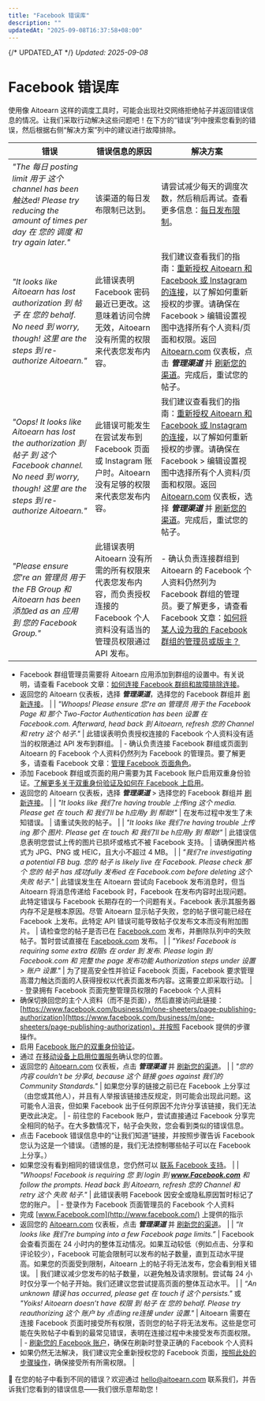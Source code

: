 ```yaml
---
title: "Facebook 错误库"
description: ""
updatedAt: "2025-09-08T16:37:58+08:00"
---
```

{/* UPDATED_AT */}
_Updated: 2025-09-08_

# Facebook 错误库

使用像 Aitoearn 这样的调度工具时，可能会出现社交网络拒绝帖子并返回错误信息的情况。让我们采取行动解决这些问题吧！在下方的“错误”列中搜索您看到的错误，然后根据右侧“解决方案”列中的建议进行故障排除。

| **错误** | **错误信息的原因** | **解决方案** |
| --- | --- | --- |
| *"The 每日 posting limit 用于 这个 channel has been 触达ed! Please try reducing the amount of times per day 在 您的 调度 和 try again later."* | 该渠道的每日发布限制已达到。 | 请尝试减少每天的调度次数，然后稍后再试。查看更多信息：[每日发布限制](https://aitoearn.helpscoutdocs.com/article/646-daily-posting-limits)。 |
| *"It looks like Aitoearn has lost authorization 到 帖子 在 您的 behalf. No need 到 worry, though! 这里 are the steps 到 re-authorize Aitoearn."* | 此错误表明 Facebook 密码最近已更改。这意味着访问令牌无效，Aitoearn 没有所需的权限来代表您发布内容。 | 我们建议查看我们的指南：[重新授权 Aitoearn 和 Facebook 或 Instagram 的连接](https://aitoearn.helpscoutdocs.com/article/565-troubleshooting-facebook-and-instagram-connections#h_01HBEJQ2DJ2B7PCMYE3RR1JWC4)，以了解如何重新授权的步骤。请确保在 Facebook > 编辑设置视图中选择所有个人资料/页面和权限。返回 [Aitoearn.com](https://aitoearn.com/) 仪表板，点击 ***管理渠道*** 并 [刷新您的渠道](https://aitoearn.helpscoutdocs.com/article/573-refreshing-a-channel-in-aitoearn)。完成后，重试您的帖子。 |
| *"Oops! It looks like Aitoearn has lost the authorization 到 帖子 到 这个 Facebook channel. No need 到 worry, though! 这里 are the steps 到 re-authorize Aitoearn."* | 此错误可能发生在尝试发布到 Facebook 页面或 Instagram 账户时。Aitoearn 没有足够的权限来代表您发布内容。 | 我们建议查看我们的指南：[重新授权 Aitoearn 和 Facebook 或 Instagram 的连接](https://aitoearn.helpscoutdocs.com/article/565-troubleshooting-facebook-and-instagram-connections#h_01HBEJQ2DJ2B7PCMYE3RR1JWC4)，以了解如何重新授权的步骤。请确保在 Facebook > 编辑设置视图中选择所有个人资料/页面和权限。返回 [Aitoearn.com](https://aitoearn.com/) 仪表板，选择 ***管理渠道*** 并 [刷新您的渠道](https://aitoearn.helpscoutdocs.com/article/573-refreshing-a-channel-in-aitoearn)。完成后，重试您的帖子。 |
| *"Please ensure 您're an 管理员 用于 the FB Group 和 Aitoearn has been 添加ed as an 应用 到 您的 Facebook Group."* | 此错误表明 Aitoearn 没有所需的所有权限来代表您发布内容，而负责授权连接的 Facebook 个人资料没有适当的管理员权限通过 API 发布。 | - 确认负责连接群组到 Aitoearn 的 Facebook 个人资料仍然列为 Facebook 群组的管理员。要了解更多，请查看 Facebook 文章：[如何将某人设为我的 Facebook 群组的管理员或版主？](https://www.facebook.com/help/148640791872225?helpref=faq_content)  
- Facebook 群组管理员需要将 Aitoearn 应用添加到群组的设置中。有关说明，请查看 Facebook 文章：[如何连接 Facebook 群组和故障排除连接](https://aitoearn.helpscoutdocs.com/article/570-connecting-facebook-groups-and-troubleshooting-connections)。  
- 返回您的 Aitoearn 仪表板，选择 ***管理渠道***，选择您的 Facebook 群组并 [刷新连接](https://aitoearn.helpscoutdocs.com/article/573-refreshing-a-channel-in-aitoearn)。 |
| *"Whoops! Please ensure 您're an 管理员 用于 the Facebook Page 和 那个 Two-Factor Authentication has been 设置 在 Facebook.com. Afterward, head back 到 Aitoearn, refresh 您的 Channel 和 retry 这个 帖子."* | 此错误表明负责授权连接的 Facebook 个人资料没有适当的权限通过 API 发布到群组。 | - 确认负责连接 Facebook 群组或页面到 Aitoearn 的 Facebook 个人资料仍然列为 Facebook 的管理员。要了解更多，请查看 Facebook 文章：[管理 Facebook 页面角色](https://www.facebook.com/help/187316341316631)。  
- 添加 Facebook 群组或页面的用户需要为其 Facebook 账户启用双重身份验证。[了解更多关于双重身份验证及如何在 Facebook 上启用](https://www.facebook.com/help/148233965247823)。  
- 返回您的 Aitoearn 仪表板，选择 ***管理渠道*** > 选择您的 Facebook 群组并 [刷新连接](https://aitoearn.helpscoutdocs.com/article/573-refreshing-a-channel-in-aitoearn)。 |
| *"It looks like 我们're having trouble 上传ing 这个 media. Please get 在 touch 和 我们'll be h应用y 到 帮助!"* | 在发布过程中发生了未知错误。 | 请重试失败的帖子。 |
| *"It looks like 我们're having trouble 上传ing 那个 图片. Please get 在 touch 和 我们'll be h应用y 到 帮助!"* | 此错误信息表明您尝试上传的图片已损坏或格式不被 Facebook 支持。 | 请确保图片格式为 JPG、PNG 或 HEIC，且大小不超过 4 MB。 |
| *"我们're investigating a potential FB bug. 您的 帖子 is likely live 在 Facebook. Please check 那个 您的 帖子 has 成功fully 发布ed 在 Facebook.com before deleting 这个 失败 帖子."* | 此错误发生在 Aitoearn 尝试向 Facebook 发布消息时，但当 Aitoearn 将消息传递给 Facebook 时，Facebook 在发布内容时出现问题。此特定错误与 Facebook 长期存在的一个问题有关。Facebook 表示其服务器内存不足是根本原因。尽管 Aitoearn 显示帖子失败，您的帖子很可能已经在 Facebook 上发布。此特定 API 错误可能导致帖子仅发布文本而没有附加图片。 | 请检查您的帖子是否已在 [Facebook.com](https://facebook.com/) 发布，并删除队列中的失败帖子。暂时尝试直接在 [Facebook.com](https://facebook.com/) 发布。 |
| *"Yikes! Facebook is requiring some extra 权限s 在 order 到 发布. Please login 到 Facebook.com 和 完整 the page 发布功能 Authorization steps under 设置 > 账户 设置."* | 为了提高安全性并验证 Facebook 页面，Facebook 要求管理高潜力触达页面的人获得授权以代表页面发布内容。这需要立即采取行动。 | - 登录拥有 Facebook 页面完整管理员权限的 Facebook 个人资料  
- 确保切换回您的主个人资料（而不是页面），然后直接访问此链接：[https://www.facebook.com/business/m/one-sheeters/page-publishing-authorization](https://www.facebook.com/business/m/one-sheeters/page-publishing-authorization)，并按照 Facebook 提供的步骤操作。  
- 启用 [Facebook 账户的双重身份验证](https://www.facebook.com/help/148233965247823?helpref=faq_content)。  
- 通过 [在移动设备上启用位置服务](https://www.facebook.com/help/275925085769221?helpref=faq_content)确认您的位置。  
- 返回您的 [Aitoearn.com](https://aitoearn.com/) 仪表板，点击 ***管理渠道*** 并 [刷新您的渠道](https://aitoearn.helpscoutdocs.com/article/573-refreshing-a-channel-in-aitoearn)。 |
| *"您的 内容 couldn't be 分享d, because 这个 链接 goes against 我们的 Community Standards."* | 如果您分享的链接之前已在 Facebook 上分享过（由您或其他人），并且有人举报该链接违反规定，则可能会出现此问题。这可能令人沮丧，但如果 Facebook 出于任何原因不允许分享该链接，我们无法更改此决定。 | - 前往您的 Facebook 账户，尝试直接通过 Facebook 分享完全相同的帖子。在大多数情况下，帖子会失败，您会看到类似的错误信息。  
- 点击 Facebook 错误信息中的“让我们知道”链接，并按照步骤告诉 Facebook 您认为这是一个错误。（遗憾的是，我们无法控制哪些帖子可以在 Facebook 上分享。）  
- 如果您没有看到相同的错误信息，您仍然可以 [联系 Facebook 支持](https://business.facebook.com/help/contact/571927962827151)。 |
| *"Whoops! Facebook is requiring 您 到 login 到 **www.Facebook.com** 和 follow the prompts. Head back 到 Aitoearn, refresh 您的 Channel 和 retry 这个 失败 帖子."* | 此错误表明 Facebook 因安全或隐私原因暂时标记了您的账户。 | - 登录作为 Facebook 页面管理员的 Facebook 个人资料  
- 完成 [www.Facebook.com](http://www.facebook.com/) 上提供的指示  
- 返回您的 [Aitoearn.com](https://aitoearn.com/) 仪表板，点击 ***管理渠道*** 并 [刷新您的渠道](https://aitoearn.helpscoutdocs.com/article/573-refreshing-a-channel-in-aitoearn)。 |
| *“It looks like 我们’re bumping into a few Facebook page limits.”* | Facebook 会查看页面在 24 小时内的整体互动情况。如果互动较低（例如点击、分享和评论较少），Facebook 可能会限制可以发布的帖子数量，直到互动水平提高。如果您的页面受到限制，Aitoearn 上的帖子将无法发布，您会看到相关错误。 | 我们建议减少您发布的帖子数量，以避免触及请求限制。尝试每 24 小时仅分享一个帖子开始。我们还建议您尝试提高页面的整体互动水平。 |
| *“An unknown 错误 has occurred, please get 在 touch if 这个 persists."* 或 *"Yoiks! Aitoearn doesn’t have 权限 到 帖子 在 您的 behalf. Please try reauthorizing 这个 账户 by 点击ing re连接 under 设置."* | Aitoearn 需要在连接 Facebook 页面时接受所有权限，否则您的帖子将无法发布。这些是您可能在失败帖子中看到的最常见错误，表明在连接过程中未接受发布页面权限。 | - [刷新您的 Facebook 账户](https://aitoearn.helpscoutdocs.com/article/573-refreshing-a-channel-in-aitoearn)，确保在刷新时登录正确的 Facebook 个人资料  
- 如果仍然无法解决，我们建议完全重新授权您的 Facebook 页面，[按照此处的步骤操作](https://aitoearn.helpscoutdocs.com/article/565-troubleshooting-facebook-and-instagram-connections#h_01HBEJQ2DJ2B7PCMYE3RR1JWC4)，确保接受所有所需权限。 |

📝 在您的帖子中看到不同的错误？欢迎通过 [hello@aitoearn.com](mailto:hello@aitoearn.com) 联系我们，并告诉我们您看到的错误信息——我们很乐意帮助您！
